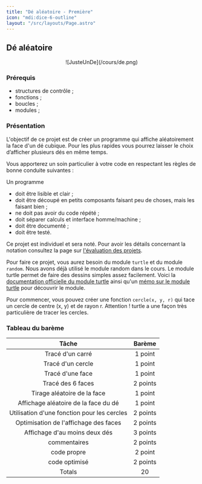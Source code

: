 ```yaml
---
title: "Dé aléatoire - Première"
icon: "mdi:dice-6-outline"
layout: "/src/layouts/Page.astro"
---
```


## Dé aléatoire

<center>![JusteUnDe](/cours/de.png)</center>

### Prérequis
- structures de contrôle ;
- fonctions ;
- boucles ;
- modules ;

### Présentation
  
L'objectif de ce projet est de créer un programme qui affiche aléatoirement la face d'un dé cubique. Pour les plus rapides vous pourrez laisser le choix d’afficher plusieurs dés en même temps.

Vous apporterez un soin particulier à votre code en respectant les règles de bonne conduite suivantes :

Un programme
- doit être lisible et clair ;
- doit être découpé en petits composants faisant peu de choses, mais les faisant bien ;
- ne doit pas avoir du code répété ;
- doit séparer calculs et interface homme/machine ;
- doit être documenté ;
- doit être testé.

Ce projet est individuel et sera noté. Pour avoir les détails concernant la notation consultez la page sur [l'évaluation des projets](../).

Pour faire ce projet, vous aurez besoin du module `turtle` et du module `random`. Nous avons déjà utilisé le module random dans le cours. Le module turtle permet de faire des dessins simples assez facilement. Voici la [documentation officielle du module turtle](https://docs.python.org/fr/3/library/turtle.html) ainsi qu'un [mémo sur le module turtle](../../turtle) pour découvrir le module.

Pour commencer, vous pouvez créer une fonction `cercle(x, y, r)` qui tace un cercle de centre (x, y) et de rayon r. Attention ! turtle a une façon très particulière de tracer les cercles.

### Tableau du barème

| Tâche	| Barème |
|  :-:  |  :--:  |
| Tracé d'un carré | 1 point |
| Tracé d'un cercle | 1 point |
| Tracé d'une face | 1 point |
| Tracé des 6 faces | 2 points |
| Tirage aléatoire de la face | 1 point |
| Affichage aléatoire de la face du dé | 1 point |
| Utilisation d'une fonction pour les cercles | 2 points |
| Optimisation de l'affichage des faces | 2 points |
| Affichage d'au moins deux dés | 3 points |
| commentaires | 2 points |
| code propre | 2 point |
| code optimisé | 2 points |
| Totals | 20 |

